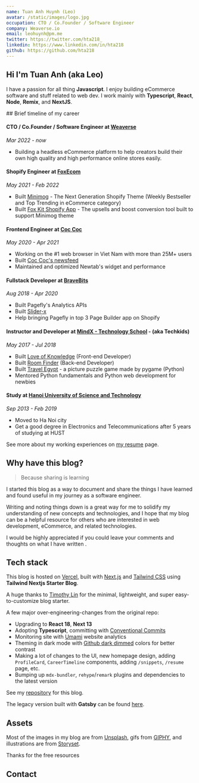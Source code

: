 ```yaml
---
name: Tuan Anh Huynh (Leo)
avatar: /static/images/logo.jpg
occupation: CTO / Co.Founder / Software Engineer
company: Weaverse.io
email: leohuynh@pm.me
twitter: https://twitter.com/hta218_
linkedin: https://www.linkedin.com/in/hta218
github: https://github.com/hta218
---
```


## Hi <Twemoji emoji="waving-hand" /> I'm Tuan Anh (aka Leo)

I have a passion for all thing **Javascript**.
I enjoy building eCommerce software and stuff related to web dev.
I work mainly with **Typescript**, **React**, **Node**, **Remix**, and **NextJS**.

<div className="mb-[1em] mt-[2em] flex items-center justify-between [&>h2]:my-0">
  ## Brief timeline of my career
</div>

#### CTO / Co.Founder / Software Engineer at [Weaverse](https://weaverse.io/)

_Mar 2022 - now_

- Building a headless eCommerce platform to help creators build their own high quality and high performance online stores easily.

#### Shopify Engineer at [FoxEcom](https://foxecom.com/)

_May 2021 - Feb 2022_

- Built [Minimog](https://themeforest.net/item/minimog-the-high-converting-shopify-theme/33380968) - The Next Generation Shopify Theme (Weekly Bestseller and Top Trending in eCommerce category)
- Built [Fox Kit Shopify App](https://apps.shopify.com/foxecom-boost-sales) - The upsells and boost conversion tool built to support Minimog theme

#### Frontend Engineer at [Coc Coc](https://coccoc.com/)

_May 2020 - Apr 2021_

- Working on the #1 web browser in Viet Nam with more than 25M+ users
- Built [Coc Coc's newsfeed](https://coccoc.com/webhp)
- Maintained and optimized Newtab's widget and performance

#### Fullstack Developer at [BraveBits](https://bravebits.co/)

_Aug 2018 - Apr 2020_

- Built Pagefly's Analytics APIs
- Built [Slider-x](https://github.com/sellersmith/slider-x)
- Help bringing Pagefly in top 3 Page Builder app on Shopify

#### Instructor and Developer at [MindX - Technology School](https://mindx.edu.vn/) - (aka Techkids)

_May 2017 - Jul 2018_

- Built [Love of Knowledge](http://lok.vn/) (Front-end Developer)
- Built [Room Finder](https://hta218.github.io/get-a-room-api-docs/) (Back-end Developer)
- Built [Travel Egypt](https://github.com/hta218/Travel_Egypt) - a picture puzzle game made by pygame (Python)
- Mentored Python fundamentals and Python web development for newbies

#### Study at [Hanoi University of Science and Technology](https://www.hust.edu.vn/)

_Sep 2013 - Feb 2019_

- Moved to Ha Noi city
- Get a good degree in Electronics and Telecommunications after 5 years of studying at HUST

See more about my working experiences on [my resume](/resume) page.

## Why have this blog?

> Because sharing is learning

I started this blog as a way to document and share the things I have learned and found useful in my journey as a software engineer.

Writing and noting things down is a great way for me to solidify my understanding of new concepts and technologies,
and I hope that my blog can be a helpful resource for others who are interested in web development, eCommerce, and related technologies.

I would be highly appreciated if you could leave your comments and thoughts on what I have written <Twemoji emoji="clinking-beer-mugs" />.

## Tech stack

This blog is hosted on [Vercel](https://vercel.com/), built with [Next.js](https://nextjs.org/) and [Tailwind CSS](https://tailwindcss.com/) using **Tailwind Nextjs Starter Blog**.

A huge thanks to [Timothy Lin](https://twitter.com/timlrxx) for the minimal, lightweight, and super easy-to-customize blog starter.

A few major over-engineering-changes from the original repo:

- <Twemoji emoji="atom-symbol" /> Upgrading to **React 18**, **Next 13**
- <Twemoji emoji="party-popper" /> Adopting **Typescript**, committing with [Conventional
  Commits](https://www.conventionalcommits.org/)
- <Twemoji emoji="bar-chart" /> Monitoring site with [Umami](https://umami.is/) website analytics
- <Twemoji emoji="eyes" /> Theming in dark mode with [Github dark
  dimmed](https://github.blog/changelog/2021-04-14-dark-and-dimmed-themes-are-now-generally-available/)
  colors for better contrast
- <Twemoji emoji="man-technologist" /> Making a lot of changes to the UI, new homepage design,
  adding `ProfileCard`, `CareerTimeline` components, adding `/snippets`, `/resume` page, etc.
- <Twemoji emoji="inbox-tray" /> Bumping up `mdx-bundler`, `rehype`/`remark` plugins and
  dependencies to the latest version

See my [repository](https://github.com/hta218/huynguyen.dev) for this blog.

The legacy version built with **Gatsby** can be found [here](https://leo-blog-legacy.vercel.app/).

## Assets

Most of the images in my blog are from [Unsplash](https://unsplash.com/), gifs from [GIPHY](https://giphy.com/), and illustrations are from [Storyset](https://storyset.com/).

Thanks for the free resources <Twemoji emoji="folded-hands" />

## Contact
